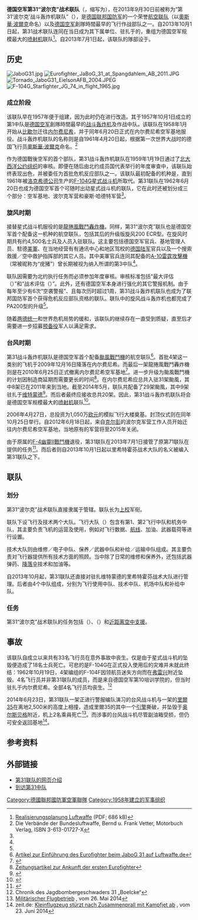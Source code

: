 {{noteTA
|1=zh-hans:旋风;zh-hk:旋風;zh-cn:狂风;zh-tw:龍捲風;
}}
{{Infobox Military Unit
|unit_name=第31“波尔克”战术联队<br>（{{lang|de|TaktLwG 31 „B“}}）
|image=[[File:Boelcke_&_Richthofen.png|150px]]
|dates=1958年6月20日至今
|country={{GER}}
|軍種=[[File:Bundeswehr_Logo_Luftwaffe_with_lettering.svg|25px]] [[德国空军|德国空军]]
|role=空中拦截、对地攻击、近程支援
|patron=[[奥斯华·波尔克|奥斯华·波尔克]]
|type=[[聯隊_(軍事航空)|航空联队]]
|command_structure=
|aircraft_attack=[[台风战斗机|台风战斗机]]
|current_commander= [[File:Luftwaffe-271-Oberst.png|15px]] 安德烈亚斯·霍珀<ref>luftwaffe.de: [http://www.luftwaffe.de/portal/a/luftwaffe/!ut/p/c4/04_SB8K8xLLM9MSSzPy8xBz9CP3I5EyrpHK9nHK9_KJ0vZzStJJcvazEpPx0Y0O97JT8olT9gmxHRQDV9bVi/ Kommodore - Oberst Andreas Hoppe] {{Wayback|url=http://www.luftwaffe.de/portal/a/luftwaffe/!ut/p/c4/04_SB8K8xLLM9MSSzPy8xBz9CP3I5EyrpHK9nHK9_KJ0vZzStJJcvazEpPx0Y0O97JT8olT9gmxHRQDV9bVi/ |date=20141031093918 }}</ref>
|notable_commanders=[[格尔哈德·巴克霍恩|格尔哈德·巴克霍恩]]<br />{{link-en|威廉·梅恩|Wilhelm Meyn}}<br />{{link-en|弗里德里希·奥布列泽|Friedrich Obleser}}
|garrison={{link-de|内尔费尼希空军基地|Fliegerhorst Nörvenich}}
}}
'''德国空军第31“波尔克”战术联队'''（{{lang-de|'''Taktische Luftwaffengeschwader 31 „Boelcke“'''}}，缩写为{{lang|de|'''TaktLwG 31 „B“'''}}），在2013年9月30日前被称为“第31‘波尔克’战斗轰炸机联队”（{{lang|de|Jagdbombergeschwader 31 „Boelcke“}}），是[[德国联邦国防军|德国联邦国防军]]的一个荣誉[[聯隊_(軍事航空)|航空联队]]（以[[奧斯華·波爾克|奧斯華·波爾克]]命名）以及[[德国空军|德国空军]]創隊時間最早的飞行作战部队之一。自2013年10月1日起，第31战术联队连同在当日成为其下属单位、驻扎于{{link-de|维特蒙德港空军基地|Fliegerhorst Wittmundhafen}}的{{link-de|德国空军里希特霍芬战术大队|Taktische Luftwaffengruppe „Richthofen“|里希特霍芬战术大队}}，重组为德国空军规模最大的[[喷射机|喷射机]]联队<ref>[http://augengeradeaus.net/wp-content/uploads/2012/06/Realisierungsplanung_Luftwaffe.pdf Realisierungsplanung Luftwaffe] {{Wayback|url=http://augengeradeaus.net/wp-content/uploads/2012/06/Realisierungsplanung_Luftwaffe.pdf |date=20120907053800 }} (PDF; 686 kB)</ref>。自2013年7月1日起，该联队的隊部设于{{link-de|瓦恩 (科隆)|Wahn (Köln)|科隆-瓦恩}}。

==历史==
[[File:JaboG31.jpg|left]]
[[File:Eurofighter_JaBoG_31_at_Spangdahlem_AB_2011.JPG|thumb]]
[[File:Tornado_JaboG31_EielsonAFB_2004.JPEG|thumb]]
[[File:F-104G_Starfighter_JG_74_in_flight_1965.jpg|thumb]]
===成立阶段===
该联队早在1957年便于{{link-de|比歇尔空军基地|Fliegerhorst Büchel}}组建，因为此时{{link-de|内尔费尼希空军基地|Fliegerhorst Nörvenich}}仍在进行改造。其于1957年10月1日成立的第1中队是[[德国空军|德国空军]]創隊時間最早的[[战斗轰炸机|战斗轰炸机]]及作战中队。该联队在1958年1月开始从[[比歇尔|比歇尔]]迁往[[内尔费尼希|内尔费尼希]]，并于同年6月20日正式在内尔费尼希空军基地服役。战斗轰炸机联队的名称则是自1961年4月20日起，根据第一次世界大战时的德国飞行员[[奧斯華·波爾克|奧斯華·波爾克]]命名。<ref name="Vetter">Die Verbände der Bundesluftwaffe, Bernd u. Frank Vetter, Motorbuch Verlag, ISBN 3-613-01727-X</ref>

作为德国戰後空军的首个部队，第31战斗轰炸机联队在1959年1月19日通过了[[北大西洋公约组织|北大西洋公约组织]]的审核。即便在随后由北约成员国代表举行的年度审查中，该联队始终表现出色，并被委任为首批危机反应部队之一。该联队最初配备的机种是{{link-en|F-84F雷电战斗机|Republic F-84F Thunderstreak}}，直到1961年被[[洛克希德公司|洛克希德公司]]生产的[[F-104星式戰鬥機|F-104G星式战斗机]]所取代。第31联队在1962年6月20日也成为德国空军首个可随时出动星式战斗机的联队，它在此时还被划分成三个部分：空军基地、波尔克军营和豪斯·哈德特军营<ref name="Vetter"/>。

===旋风时期===
接替星式战斗机服役的是[[龍捲風戰鬥轟炸機|龍捲風戰鬥轟炸機]]。同样，第31“波尔克”联队也是德国空军首个配备这一机种的航空联队，包括其后的升级版旋风200 ECR型。在旋风时期共有约4,500名士兵及人员入驻联队。这主要包括德国空军官兵、基地管理人员、駐德[[美軍|美軍]]、在当地经营有有通讯中心和地区驾校的[[德国陆军|德国陆军]]官兵以及一个搜索救援／空中救护指挥部的其它人员。其中美軍官兵连同其配备的[[A-10雷霆二式攻擊機|A-10雷霆攻擊機]]（常被昵称为“疣猪”）曾长期被视为纳入所谓的第3中队<ref name="Vetter"/>。

联队因需要为北约执行任务而必须参加年度审核。审核标准包括“最大评估（{{lang|de|MaxEval}}）”和“战术评估（{{lang|de|Tactical Evaluation}}）”。此外，还有德国空军本身进行强化的其它警报机制。由于每年至少有6次“空袭警报”、且每次历时超过1周，第31战斗轰炸机联队也成为了联邦国防军首个获得危机反应部队资格的联队。联队中的旋风战斗轰炸机也都完成了PA200型的升级<ref name="Vetter"/>。

随着[[两德统一|两德统一]]和世界危机局势的缓和，该联队的继续存在一直受到质疑，直至{{link-de|1997年奥得河水灾|Oderhochwasser 1997}}后才需要进一步招募[[预备役|预备役]]军人以满足需求。

===台风时期===
第31战斗轰炸机联队是德国空军首个配备[[颱風戰鬥機|颱風戰鬥機]]的航空联队<ref>[http://www.luftwaffe.de/portal/a/luftwaffe/kcxml/04_Sj9SPykssy0xPLMnMz0vM0Y_QjzKLNzKI9zAMAsmZxZvHm4QZ60dCGOYwsQBDNCGgFncvZ5AgVHNQSqq-r0d-bqq-t36AfkFuaGhEuaMiAPARHSg!/delta/base64xml/L2dJQSEvUUt3QS80SVVFLzZfMjBfSDFS?yw_contentURL=%2F01DB060000000001%2FW27YT8KV405INFODE%2Fcontent.jsp Artikel zur Einführung des Eurofighter beim JaboG 31 auf Luftwaffe.de]</ref>。首批4架这一类别的飞机于2009年12月16日降落在内尔费尼希。而最后一架龍捲風戰鬥轟炸機则是在2010年6月25日正式撤离内尔费尼希空军基地<ref>{{cite web|url=http://www.az-web.de/lokales/dueren-detail-az/1329930?_wo=Lokales:Dueren&_link=&skip=&_g=Bombergeschwader-Boelcke-Wehmuetiges-Ende-einer-27-jaehrigen-Aera.html|title=Bombergeschwader „Boelcke”: Wehmütiges Ende einer 27-jährigen Ära|publisher=Aachener Zeitung|date=2010-06-25|accessdate=2014-10-31}}{{Dead link|date=2020年1月 |bot=InternetArchiveBot |fix-attempted=yes }}</ref>。进一步升级为颱風戰鬥機的计划因制造商延期而需要更长的时间<ref>[http://www.az-web.de/lokales/dueren-detail-az/1150970?_link=&skip=10&_g=Fliegerhorst-startet-in-die--Eurofighter-Aera.html Zeitungsartikel zur Ankunft der ersten Eurofighter]{{Dead link|date=2020年1月 |bot=InternetArchiveBot |fix-attempted=yes }}</ref>。在内尔费尼希应总共入驻31架颱風，其中8架已在2011年来到当地。截至2014年5月，联队共配备了29架颱風，其中9架驻扎于[[维特蒙德|维特蒙德]]<ref>{{cite web|url=http://www.aachener-zeitung.de/lokales/dueren/boelcke-hoppe-blickt-auf-arbeitsreiche-monate-zurueck-1.828653|title=„Boelcke“: Hoppe blickt auf arbeitsreiche Monate zurück|publisher=Aachener Zeitung|date=2014-05-16|accessdate=2014-10-31|archive-date=2014-10-31|archive-url=https://web.archive.org/web/20141031095615/http://www.aachener-zeitung.de/lokales/dueren/boelcke-hoppe-blickt-auf-arbeitsreiche-monate-zurueck-1.828653|dead-url=no}}</ref>。而后者最终应接收总共20架。因此，第31战斗轰炸机联队将会是德国空军规模最大的[[喷射机|喷射机]]联队<ref>{{Cite web |url=http://www.aachener-zeitung.de/lokales/dueren/boelcke-team-wird-groesster-jet-verband-der-luftwaffe-1.581648 |title=Aachener Zeitung vom 25. Mai 2013 |accessdate=2014-10-31 |archive-date=2014-10-31 |archive-url=https://web.archive.org/web/20141031095400/http://www.aachener-zeitung.de/lokales/dueren/boelcke-team-wird-groesster-jet-verband-der-luftwaffe-1.581648 |dead-url=no }}</ref>。

2006年4月27日，总投资为1,050万[[欧元|欧元]]的模拟飞行大楼奠基。封顶仪式则在同年10月25日举行。自2012年6月18日起，来自[[克尔彭|克尔彭]]的波尔克军营工作人员开始迁往内尔费尼希空军基地，当地原有的军营将至2015年关闭。

由于原属{{link-de|德国空军里希特霍芬战术大队|Taktische Luftwaffengruppe „Richthofen“|第71“里希特霍芬”战斗轰炸机联队}}的[[F-4幽靈II戰鬥機|F-4幽靈II戰鬥機]]退役，第31联队在2013年7月1日接管了原第71联队在{{link-de|维特蒙德港空军基地|Fliegerhorst Wittmundhafen}}提供的{{link-de|警报编队|Alarmrotte}}任务<ref>{{cite web|url=http://www.aachener-zeitung.de/artikel/2422462|title=„Boelcke”-Geschwader erstmals auf zwei Flugplätzen|publisher=Aachener Zeitung|date=2012-05-25|accessdate=2014-10-31}}{{Dead link|date=2019年4月 |bot=InternetArchiveBot |fix-attempted=yes }}</ref>。而后者则自2013年10月1日起以里希特霍芬战术大队的名义被编入第31联队之下。

==联队==
===划分===
第31“波尔克”战术联队直接隶属于{{Link-de|德國空軍作戰司令部|Kommando Einsatzverbände Luftwaffe|空军作战司令部}}管辖。联队长为[[上校|上校]]军衔。

联队下设飞行及技术两个大队。飞行大队（{{lang|de|FlgGrp}}）包含有第1、第2飞行中队和机务中队，其主要负责飞机的运营及使用，例如对飞行数据、[[航线|航线]]、加油、武器载荷等进行设置。

技术大队则由维修／电子中队、保养／武器中队和补给／运输中队组成。其主要负责对飞行器提供所有技术方面的照顾。当中除了日常的维修和保养外，还包括武器弹药、[[降落伞|降落伞]]技术和加油等。

自2013年10月起，第31联队还直接对驻扎维特蒙德的里希特霍芬战术大队进行管理。后者由4个中队组成，分别为飞行使用中队、技术中队、机场中队和补给中队。

===任务===
第31“波尔克”战术联队的任务包括{{link-de|空中拦截|Abriegelung aus der Luft}}（{{lang|en|Air Interdiction}}）、{{link-en|空中反向进攻|Offensive counter air|打击敌方地对空力量}}（{{lang|en|Offensive Counter Air}}）和[[密接支援|近距离空中支援]]。

==事故==
该联队自成立以来共有33名飞行员在意外事故中丧生。仅是由于星式战斗机的坠毁便造成了18名士兵死亡。可悲的是F-104G在正式投入使用后的灾难并未就此终结：1962年10月19日，4架编组的F-104F因领航员迷失方向而在[[弗雷兴|弗雷兴]]附近坠毁。4名飞行员并非第31联队的成员，而是来自德国空军第10培训学院的，但当时驻扎于内尔费尼希。全部4名飞行员均丧生。<ref>Chronik des Jagdbombergeschwaders 31 „Boelcke“</ref> 

2014年6月23日，第31联队一架正进行警报编队演习的台风战斗机与一架{{link-de|飞行靶公司|GFD Gesellschaft für Flugzieldarstellung}}的[[里爾35|里爾35]]在离地2,500米的高度上相撞，造成里爾35的其中一个[[引擎|引擎]]撕破，并坠毁于[[奥尔斯贝格|奥尔斯贝格]]附近，机上2名乘員死亡<ref>[http://www.luftwaffe.de/portal/a/luftwaffe/!ut/p/c4/NYrBCsIwEAX_aDehotSboQhePAhS6y1tY4gk2bJs7cWPNzn4BuYyD59YyPYTvJVA2UZ84DCF47hB3IDYQ1xfkuBtR_KNxr7-ZwcTZSfV4rKEYs9WiGEhlljLylwKhBkHpTuj9uo__W3PV9Pcd-rQXcwNl5ROP8UTgzs!/ Militärischer Flugbetrieb] {{Wayback|url=http://www.luftwaffe.de/portal/a/luftwaffe/!ut/p/c4/NYrBCsIwEAX_aDehotSboQhePAhS6y1tY4gk2bJs7cWPNzn4BuYyD59YyPYTvJVA2UZ84DCF47hB3IDYQ1xfkuBtR_KNxr7-ZwcTZSfV4rKEYs9WiGEhlljLylwKhBkHpTuj9uo__W3PV9Pcd-rQXcwNl5ROP8UTgzs!/ |date=20141031100149 }}, vom 26. Mai 2014</ref>。而涉事的台风战斗机尽管副油箱受损，但仍可安全返回基地<ref>zeit.de: [http://www.zeit.de/gesellschaft/zeitgeschehen/2014-06/sauerland-flugzeug-kampfjet-zusammenstoss-absturz Kleinflugzeug stürzt nach Zusammenprall mit Kampfjet ab] {{Wayback|url=http://www.zeit.de/gesellschaft/zeitgeschehen/2014-06/sauerland-flugzeug-kampfjet-zusammenstoss-absturz |date=20141031094405 }}, vom 23. Juni 2014</ref>。

==参考资料==
{{reflist}}

== 外部链接 ==
{{Commonscat|Jagdbombergeschwader 31}}
* [http://www.luftwaffe.de/portal/a/luftwaffe/!ut/p/c4/04_SB8K8xLLM9MSSzPy8xBz9CP3I5EyrpHK9nHK9_KJ0vZzStJJcvazEpPx0Y0P9gmxHRQAifzbN/ 第31联队的网页介绍] {{Wayback|url=http://www.luftwaffe.de/portal/a/luftwaffe/!ut/p/c4/04_SB8K8xLLM9MSSzPy8xBz9CP3I5EyrpHK9nHK9_KJ0vZzStJJcvazEpPx0Y0P9gmxHRQAifzbN/ |date=20161021132514 }}
* [http://www.airventure.de/jabog31.htm 到访第31中队] {{Wayback|url=http://www.airventure.de/jabog31.htm |date=20160304003105 }}

{{德国空军联队及团级单位}}

[[Category:德國聯邦國防軍空軍聯隊|Category:德國聯邦國防軍空軍聯隊]]
[[Category:1958年建立的军事组织|Category:1958年建立的军事组织]]